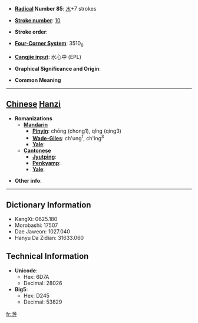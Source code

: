 * '''[[Wiktionary:Chinese radical index| Radical]] Number 85''': [[Wiktionary:Chinese radical index 水|水]]+7 strokes

* '''[[Wiktionary:Chinese total strokes index|Stroke number]]''': [[Wiktionary:Chinese total strokes index 10|10]]

* '''Stroke order''': 

* '''[[Wiktionary:Chinese four corner index|Four-Corner System]]''': 3510<sub>6</sub>

* '''[[Wiktionary:Chinese Cangjie index|Cangjie input]]''': 水心中 (EPL)

* '''Graphical Significance and Origin''': 

* '''Common Meaning'''

----

== [[Chinese]] [[Hanzi]] ==

* '''Romanizations'''
** '''[[Mandarin]]'''
*** '''[[Pinyin]]''': chōng (chong1), qǐng (qing3)
*** '''[[Wade-Giles]]''': ch'ung<sup>1</sup>, ch'ing<sup>3</sup>
*** '''[[Yale]]''': 
** '''[[Cantonese]]'''
*** '''[[Jyutping]]''':
*** '''[[Penkyamp]]''': 
*** '''[[Yale]]''': 

* '''Other info''': 

----

== Dictionary Information ==

* KangXi: 0625.180
* Morobashi: 17507
* Dae Jaweon: 1027.040
* Hanyu Da Zidian: 31633.060

== Technical Information ==

* '''Unicode''':
** Hex: 6D7A
** Decimal: 28026
* '''Big5''':
** Hex: D245
** Decimal: 53829

[[fr:浺]]